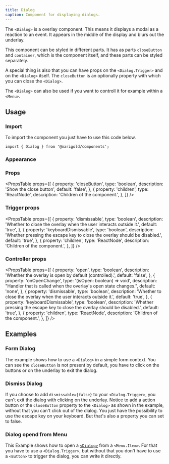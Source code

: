 ```yaml
---
title: Dialog
caption: Component for displaying dialogs.
---
```


The `<Dialog>` is a overlay component. This means it displays a modal as a reaction to an event. It appears in the middle of the display and blurs out the underlay.

This component can be styled in different parts. It has as parts `closeButton` and `container`, which is the component itself, and these parts can be styled separately.

A special thing is also that you can have props on the `<Dialog.Trigger>` and on the `<Dialog>` itself. The `closeButton` is an optionally property with which you can close the `<Dialog>`.

The `<Dialog>` can also be used if you want to controll it for example within a `<Menu>`.

## Usage

### Import

To import the component you just have to use this code below.

```tsx
import { Dialog } from '@marigold/components';
```

### Appearance

<AppearanceTable component={title} />

### Props

<PropsTable
  props={[
    {
      property: 'closeButton',
      type: 'boolean',
      description: 'Show the close button',
      default: 'false',
    },
    {
      property: 'children',
      type: 'ReactNode',
      description: 'Children of the component.',
    },
  ]}
/>

### Trigger props

<PropsTable
  props={[
    {
      property: 'dismissable',
      type: 'boolean',
      description:
        'Whether to close the overlay when the user interacts outside it.',
      default: 'true',
    },
    {
      property: 'keyboardDismissable',
      type: 'boolean',
      description:
        'Whether pressing the escape key to close the overlay should be disabled.',
      default: 'true',
    },
    {
      property: 'children',
      type: 'ReactNode',
      description: 'Children of the component.',
    },
  ]}
/>

### Controller props

<PropsTable
  props={[
    {
      property: 'open',
      type: 'boolean',
      description: 'Whether the overlay is open by default (controlled).',
      default: 'false',
    },
    {
      property: 'onOpenChange',
      type: '(isOpen: boolean) => void',
      description:
        "Handler that is called when the overlay's open state changes.",
      default: 'none',
    },
    {
      property: 'dismissable',
      type: 'boolean',
      description:
        'Whether to close the overlay when the user interacts outside it.',
      default: 'true',
    },
    {
      property: 'keyboardDismissable',
      type: 'boolean',
      description:
        'Whether pressing the escape key to close the overlay should be disabled.',
      default: 'true',
    },
    {
      property: 'children',
      type: 'ReactNode',
      description: 'Children of the component.',
    },
  ]}
/>

## Examples

### Form Dialog

The example shows how to use a `<Dialog>` in a simple form context. You can see the `closeButton` is not present by default, you have to click on the buttons or on the underlay to exit the dialog.

<ComponentDemo file="./dialog-form.demo.tsx" />

### Dismiss Dialog

If you choose to add `dismissable={false}` to your `<Dialog.Trigger>`, you can't exit the dialog with clicking on the underlay. Notice to add a action button or the `closeButton` property to the `<Dialog>` as shown in the example, without that you can't click out of the dialog. You just have the possibility to use the escape key on your keyboard. But that's also a property you can set to false.

<ComponentDemo file="./dialog-dismiss.demo.tsx" />

### Dialog opend from Menu

This Example shows how to open a [`<Dialog>`](/components/dialog/) from a `<Menu.Item>`.
For that you have to use a `<Dialog.Trigger>`, but without that you don't have to use a `<Button>` to trigger the dialog, you can write it directly.

<ComponentDemo file="./menu-open-dialog.demo.tsx" />
